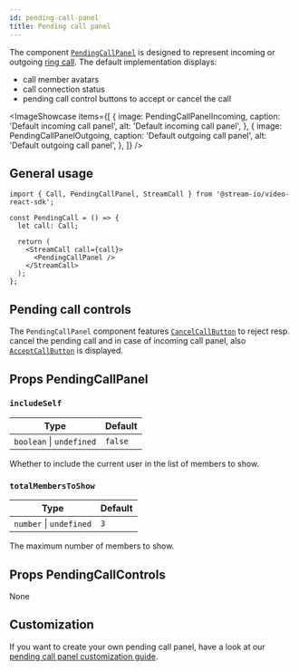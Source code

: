 ```yaml
---
id: pending-call-panel
title: Pending call panel
---
```



The component [`PendingCallPanel`](https://github.com/GetStream/stream-video-js/tree/main/packages/react-sdk/src/components/PendingCallPanel) is designed to represent incoming or outgoing [ring call](../../../guides/joining-and-creating-calls/#ring-call). The default implementation displays:

- call member avatars
- call connection status
- pending call control buttons to accept or cancel the call

<ImageShowcase
  items={[
    {
      image: PendingCallPanelIncoming,
      caption: 'Default incoming call panel',
      alt: 'Default incoming call panel',
    },
    {
      image: PendingCallPanelOutgoing,
      caption: 'Default outgoing call panel',
      alt: 'Default outgoing call panel',
    },
  ]}
/>

## General usage

```tsx
import { Call, PendingCallPanel, StreamCall } from '@stream-io/video-react-sdk';

const PendingCall = () => {
  let call: Call;

  return (
    <StreamCall call={call}>
      <PendingCallPanel />
    </StreamCall>
  );
};
```

## Pending call controls

The `PendingCallPanel` component features [`CancelCallButton`](../call-controls#cancelcallbutton) to reject resp. cancel the pending call and in case of incoming call panel, also [`AcceptCallButton`](../call-controls#acceptcallbutton) is displayed.

## Props PendingCallPanel

### `includeSelf`

| Type                     | Default |
| ------------------------ | ------- |
| `boolean` \| `undefined` | `false` |

Whether to include the current user in the list of members to show.

### `totalMembersToShow`

| Type                    | Default |
| ----------------------- | ------- |
| `number` \| `undefined` | `3`     |

The maximum number of members to show.

## Props PendingCallControls

None

## Customization

If you want to create your own pending call panel, have a look at our [pending call panel customization guide](../../../ui-cookbook/pending-call).
